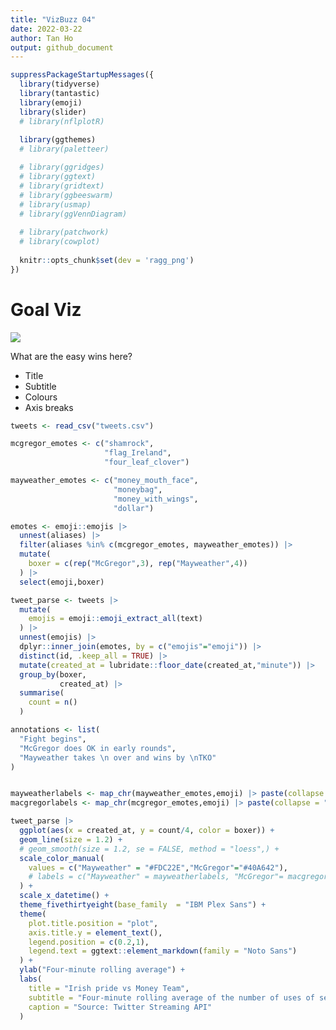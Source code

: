 ```yaml
---
title: "VizBuzz 04"
date: 2022-03-22
author: Tan Ho
output: github_document
---
```


```r
suppressPackageStartupMessages({
  library(tidyverse)
  library(tantastic)
  library(emoji)
  library(slider)
  # library(nflplotR)
  
  library(ggthemes)
  # library(paletteer)

  # library(ggridges)
  # library(ggtext)
  # library(gridtext)
  # library(ggbeeswarm)
  # library(usmap)
  # library(ggVennDiagram)
  
  # library(patchwork)
  # library(cowplot)
  
  knitr::opts_chunk$set(dev = 'ragg_png')
})
```

# Goal Viz

![](goalviz.png)  

What are the easy wins here?

- Title
- Subtitle
- Colours
- Axis breaks



```r
tweets <- read_csv("tweets.csv")

mcgregor_emotes <- c("shamrock",
                     "flag_Ireland",
                     "four_leaf_clover")

mayweather_emotes <- c("money_mouth_face",
                       "moneybag",
                       "money_with_wings",
                       "dollar")

emotes <- emoji::emojis |> 
  unnest(aliases) |> 
  filter(aliases %in% c(mcgregor_emotes, mayweather_emotes)) |> 
  mutate(
    boxer = c(rep("McGregor",3), rep("Mayweather",4))
  ) |> 
  select(emoji,boxer)

tweet_parse <- tweets |> 
  mutate(
    emojis = emoji::emoji_extract_all(text)
  ) |> 
  unnest(emojis) |> 
  dplyr::inner_join(emotes, by = c("emojis"="emoji")) |> 
  distinct(id, .keep_all = TRUE) |> 
  mutate(created_at = lubridate::floor_date(created_at,"minute")) |> 
  group_by(boxer,
           created_at) |> 
  summarise(
    count = n() 
  )

annotations <- list(
  "Fight begins",
  "McGregor does OK in early rounds",
  "Mayweather takes \n over and wins by \nTKO"
)

```

```r

```

```r
mayweatherlabels <- map_chr(mayweather_emotes,emoji) |> paste(collapse = "")
macgregorlabels <- map_chr(mcgregor_emotes,emoji) |> paste(collapse = "")

tweet_parse |> 
  ggplot(aes(x = created_at, y = count/4, color = boxer)) + 
  geom_line(size = 1.2) +
  # geom_smooth(size = 1.2, se = FALSE, method = "loess",) +
  scale_color_manual(
    values = c("Mayweather" = "#FDC22E","McGregor"="#40A642"),
    # labels = c("Mayweather" = mayweatherlabels, "McGregor"= macgregorlabels)
  ) + 
  scale_x_datetime() +
  theme_fivethirtyeight(base_family  = "IBM Plex Sans") +
  theme(
    plot.title.position = "plot",
    axis.title.y = element_text(),
    legend.position = c(0.2,1),
    legend.text = ggtext::element_markdown(family = "Noto Sans")
  ) + 
  ylab("Four-minute rolling average") +
  labs(
    title = "Irish pride vs Money Team",
    subtitle = "Four-minute rolling average of the number of uses of selected emoji in\nsampled tweets during the Mayweather-McGregor fight",
    caption = "Source: Twitter Streaming API"
  ) 

```


